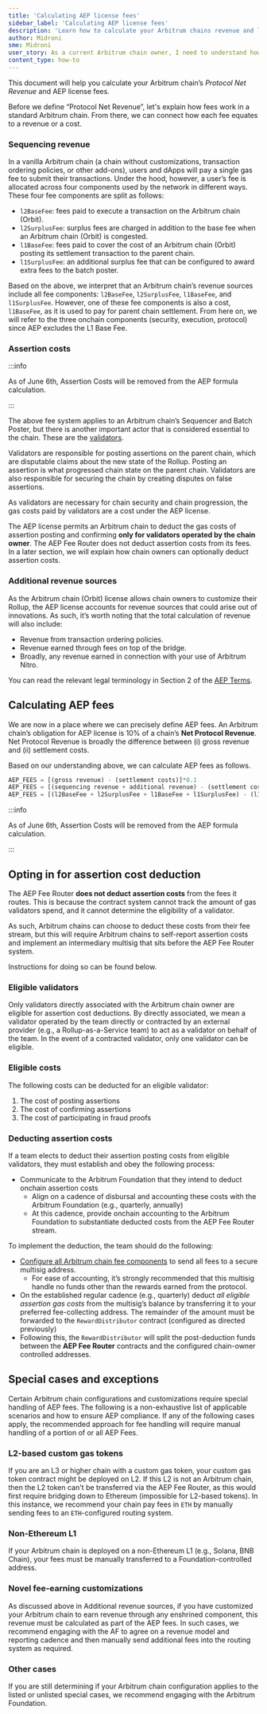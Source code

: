 ```yaml
---
title: 'Calculating AEP license fees'
sidebar_label: 'Calculating AEP license fees'
description: 'Learn how to calculate your Arbitrum chains revenue and license fees.'
author: Midroni
sme: Midroni
user_story: As a current Arbitrum chain owner, I need to understand how my Arbitrum chain revenue and AEP license fees are calculated.
content_type: how-to
---
```


This document will help you calculate your Arbitrum chain’s _Protocol Net Revenue_ and AEP license fees.

Before we define “Protocol Net Revenue”, let's explain how fees work in a standard Arbitrum chain. From there, we can connect how each fee equates to a revenue or a cost.

### Sequencing revenue

In a vanilla Arbitrum chain (a chain without customizations, transaction ordering policies, or other add-ons), users and dApps will pay a single gas fee to submit their transactions. Under the hood, however, a user’s fee is allocated across four components used by the network in different ways. These four fee components are split as follows:

- `l2BaseFee`: fees paid to execute a transaction on the Arbitrum chain (Orbit).
- `l2SurplusFee`: surplus fees are charged in addition to the base fee when an Arbitrum chain (Orbit) is congested.
- `l1BaseFee`: fees paid to cover the cost of an Arbitrum chain (Orbit) posting its settlement transaction to the parent chain.
- `l1SurplusFee`: an additional surplus fee that can be configured to award extra fees to the batch poster.

Based on the above, we interpret that an Arbitrum chain’s revenue sources include all fee components: `l2BaseFee`, `l2SurplusFee`, `l1BaseFee`, and `l1SurplusFee`. However, one of these fee components is also a cost, `l1BaseFee`, as it is used to pay for parent chain settlement.
From here on, we will refer to the three onchain components (security, execution, protocol) since AEP excludes the L1 Base Fee.

### Assertion costs

:::info

As of June 6th, Assertion Costs will be removed from the AEP formula calculation.

:::

The above fee system applies to an Arbitrum chain’s Sequencer and Batch Poster, but there is another important actor that is considered essential to the chain. These are the [validators](/how-arbitrum-works/05-validation-and-proving/03-proving-and-challenges.mdx).

Validators are responsible for posting assertions on the parent chain, which are disputable claims about the new state of the Rollup. Posting an assertion is what progressed chain state on the parent chain. Validators are also responsible for securing the chain by creating disputes on false assertions.

As validators are necessary for chain security and chain progression, the gas costs paid by validators are a cost under the AEP license.

The AEP license permits an Arbitrum chain to deduct the gas costs of assertion posting and confirming **only for validators operated by the chain owner**. The AEP Fee Router does not deduct assertion costs from its fees. In a later section, we will explain how chain owners can optionally deduct assertion costs.

### Additional revenue sources

As the Arbitrum chain (Orbit) license allows chain owners to customize their Rollup, the AEP license accounts for revenue sources that could arise out of innovations. As such, it’s worth noting that the total calculation of revenue will also include:

- Revenue from transaction ordering policies.
- Revenue earned through fees on top of the bridge.
- Broadly, any revenue earned in connection with your use of Arbitrum Nitro.

You can read the relevant legal terminology in Section 2 of the [AEP Terms](https://docs.arbitrum.foundation/aep/ArbitrumExpansionProgramTerms.pdf).

## Calculating AEP fees

We are now in a place where we can precisely define AEP fees. An Arbitrum chain’s obligation for AEP license is 10% of a chain’s **Net Protocol Revenue**. Net Protocol Revenue is broadly the difference between (i) gross revenue and (ii) settlement costs.

Based on our understanding above, we can calculate AEP fees as follows.

```jsx
AEP_FEES = [(gross revenue) - (settlement costs)]*0.1
AEP_FEES = [(sequencing revenue + additional revenue) - (settlement costs)]*0.1
AEP_FEES = [(l2BaseFee + l2SurplusFee + l1BaseFee + l1SurplusFee) - (l1BaseFee)]*0.1
```

:::info

As of June 6th, Assertion Costs will be removed from the AEP formula calculation.

:::

## Opting in for assertion cost deduction

The AEP Fee Router **does not deduct** **assertion costs** from the fees it routes. This is because the contract system cannot track the amount of gas validators spend, and it cannot determine the eligibility of a validator.

As such, Arbitrum chains can choose to deduct these costs from their fee stream, but this will require Arbitrum chains to self-report assertion costs and implement an intermediary multisig that sits before the AEP Fee Router system.

Instructions for doing so can be found below.

### Eligible validators

Only validators directly associated with the Arbitrum chain owner are eligible for assertion cost deductions. By directly associated, we mean a validator operated by the team directly or contracted by an external provider (e.g., a Rollup-as-a-Service team) to act as a validator on behalf of the team. In the event of a contracted validator, only one validator can be eligible.

### Eligible costs

The following costs can be deducted for an eligible validator:

1. The cost of posting assertions
2. The cost of confirming assertions
3. The cost of participating in fraud proofs

### Deducting assertion costs

If a team elects to deduct their assertion posting costs from eligible validators, they must establish and obey the following process:

- Communicate to the Arbitrum Foundation that they intend to deduct onchain assertion costs
  - Align on a cadence of disbursal and accounting these costs with the Arbitrum Foundation (e.g., quarterly, annually)
  - At this cadence, provide onchain accounting to the Arbitrum Foundation to substantiate deducted costs from the AEP Fee Router stream.

To implement the deduction, the team should do the following:

- [Configure all Arbitrum chain fee components](/launch-arbitrum-chain/02-configure-your-chain/common-configurations/07-fee-management.mdx#how-to-configure-the-fee-collector-addresses) to send all fees to a secure multisig address.
  - For ease of accounting, it’s strongly recommended that this multisig handle no funds other than the rewards earned from the protocol.
- On the established regular cadence (e.g., quarterly) deduct _all eligible assertion gas costs_ from the multisig’s balance by transferring it to your preferred fee-collecting address. The remainder of the amount must be forwarded to the `RewardDistributor` contract (configured as directed previously)
- Following this, the `RewardDistributor` will split the post-deduction funds between the **AEP Fee Router** contracts and the configured chain-owner controlled addresses.

## Special cases and exceptions

Certain Arbitrum chain configurations and customizations require special handling of AEP fees. The following is a non-exhaustive list of applicable scenarios and how to ensure AEP compliance. If any of the following cases apply, the recommended approach for fee handling will require manual handling of a portion of or all AEP Fees.

### L2-based custom gas tokens

If you are an L3 or higher chain with a custom gas token, your custom gas token contract might be deployed on L2. If this L2 is not an Arbitrum chain, then the L2 token can't be transferred via the AEP Fee Router, as this would first require bridging down to Ethereum (impossible for L2-based tokens). In this instance, we recommend your chain pay fees in `ETH` by manually sending fees to an `ETH`-configured routing system.

### Non-Ethereum L1

If your Arbitrum chain is deployed on a non-Ethereum L1 (e.g., Solana, BNB Chain), your fees must be manually transferred to a Foundation-controlled address.

### Novel fee-earning customizations

As discussed above in Additional revenue sources, if you have customized your Arbitrum chain to earn revenue through any enshrined component, this revenue must be calculated as part of the AEP fees. In such cases, we recommend engaging with the AF to agree on a revenue model and reporting cadence and then manually send additional fees into the routing system as required.

### Other cases

If you are still determining if your Arbitrum chain configuration applies to the listed or unlisted special cases, we recommend engaging with the Arbitrum Foundation.
